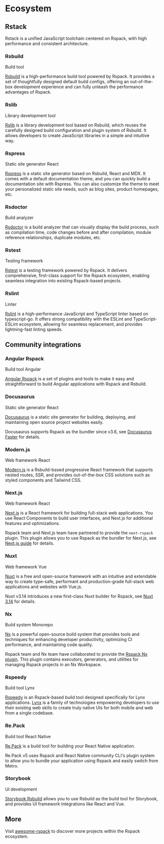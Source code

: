 
# Ecosystem

## Rstack

Rstack is a unified JavaScript toolchain centered on Rspack, with high performance and consistent architecture.

### Rsbuild

<Tag color="geekblue">Build tool</Tag>

[Rsbuild](https://github.com/web-infra-dev/rsbuild) is a high-performance build tool powered by Rspack. It provides a set of thoughtfully designed default build configs, offering an out-of-the-box development experience and can fully unleash the performance advantages of Rspack.

### Rslib

<Tag color="geekblue">Library development tool</Tag>

[Rslib](https://github.com/web-infra-dev/rslib) is a library development tool based on Rsbuild, which reuses the carefully designed build configuration and plugin system of Rsbuild. It allows developers to create JavaScript libraries in a simple and intuitive way.

### Rspress

<Tag color="geekblue">Static site generator</Tag>
<Tag color="purple">React</Tag>

[Rspress](https://github.com/web-infra-dev/rspress) is a static site generator based on Rsbuild, React and MDX. It comes with a default documentation theme, and you can quickly build a documentation site with Rspress. You can also customize the theme to meet your personalized static site needs, such as blog sites, product homepages, etc.

### Rsdoctor

<Tag color="geekblue">Build analyzer</Tag>

[Rsdoctor](https://github.com/web-infra-dev/rsdoctor) is a build analyzer that can visually display the build process, such as compilation time, code changes before and after compilation, module reference relationships, duplicate modules, etc.

### Rstest

<Tag color="geekblue">Testing framework</Tag>

[Rstest](https://github.com/web-infra-dev/rstest) is a testing framework powered by Rspack. It delivers comprehensive, first-class support for the Rspack ecosystem, enabling seamless integration into existing Rspack-based projects.

### Rslint

<Tag color="geekblue">Linter</Tag>

[Rslint](https://github.com/web-infra-dev/rslint) is a high-performance JavaScript and TypeScript linter based on typescript-go. It offers strong compatibility with the ESLint and TypeScript-ESLint ecosystem, allowing for seamless replacement, and provides lightning-fast linting speeds.

## Community integrations

### Angular Rspack

<Tag color="geekblue">Build tool</Tag>
<Tag color="purple">Angular</Tag>

[Angular Rspack](https://github.com/nrwl/angular-rspack) is a set of plugins and tools to make it easy and straightforward to build Angular applications with Rspack and Rsbuild.

### Docusaurus

<Tag color="geekblue">Static site generator</Tag>
<Tag color="purple">React</Tag>

[Docusaurus](https://docusaurus.io/) is a static site generator for building, deploying, and maintaining open source project websites easily.

Docusaurus supports Rspack as the bundler since v3.6, see [Docusaurus Faster](https://docusaurus.io/blog/releases/3.6#docusaurus-faster) for details.

### Modern.js

<Tag color="geekblue">Web framework</Tag>
<Tag color="purple">React</Tag>

[Modern.js](https://modernjs.dev/en/) is a Rsbuild-based progressive React framework that supports nested routes, SSR, and provides out-of-the-box CSS solutions such as styled components and Tailwind CSS.

### Next.js

<Tag color="geekblue">Web framework</Tag>
<Tag color="purple">React</Tag>

[Next.js](https://nextjs.org/) is a React framework for building full-stack web applications. You use React Components to build user interfaces, and Next.js for additional features and optimizations.

Rspack team and Next.js team have partnered to provide the `next-rspack` plugin. This plugin allows you to use Rspack as the bundler for Next.js, see [Next.js guide](/guide/tech/next) for details.

### Nuxt

<Tag color="geekblue">Web framework</Tag>
<Tag color="purple">Vue</Tag>

[Nuxt](https://nuxt.com/) is a free and open-source framework with an intuitive and extendable way to create type-safe, performant and production-grade full-stack web applications and websites with Vue.js.

Nuxt v3.14 introduces a new first-class Nuxt builder for Rspack, see [Nuxt 3.14](https://nuxt.com/blog/v3-14) for details.

### Nx

<Tag color="geekblue">Build system</Tag>
<Tag color="purple">Monorepo</Tag>

[Nx](https://nx.dev/) is a powerful open-source build system that provides tools and techniques for enhancing developer productivity, optimizing CI performance, and maintaining code quality.

Rspack team and Nx team have collaborated to provide the [Rspack Nx plugin](https://nx.dev/nx-api/rspack). This plugin contains executors, generators, and utilities for managing Rspack projects in an Nx Workspace.

### Rspeedy

<Tag color="geekblue">Build tool</Tag>
<Tag color="purple">Lynx</Tag>

[Rspeedy](https://lynxjs.org/rspeedy/) is an Rspack-based build tool designed specifically for Lynx applications. [Lynx](https://lynxjs.org/) is a family of technologies empowering developers to use their existing web skills to create truly native UIs for both mobile and web from a single codebase.

### Re.Pack

<Tag color="geekblue">Build tool</Tag>
<Tag color="purple">React Native</Tag>

[Re.Pack](https://github.com/callstack/repack) is a build tool for building your React Native application.

Re.Pack v5 uses Rspack and React Native community CLI's plugin system to allow you to bundle your application using Rspack and easily switch from Metro.

### Storybook

<Tag color="geekblue">UI development</Tag>

[Storybook Rsbuild](https://storybook.rsbuild.rs/) allows you to use Rsbuild as the build tool for Storybook, and provides UI framework integrations like React and Vue.

## More

Visit [awesome-rspack](https://github.com/web-infra-dev/awesome-rspack) to discover more projects within the Rspack ecosystem.
